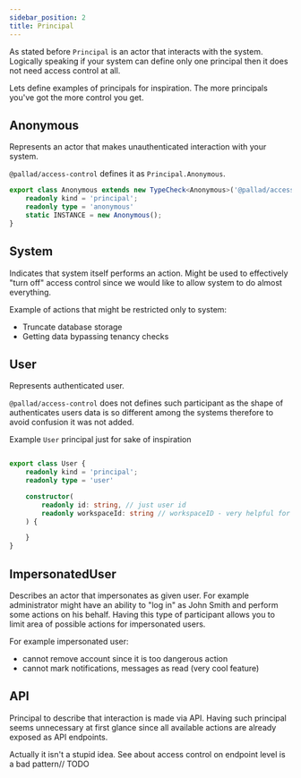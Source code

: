```yaml
---
sidebar_position: 2
title: Principal
---
```


As stated before `Principal` is an actor that interacts with the system.
Logically speaking if your system can define only one principal then it does not need access control at all.

Lets define examples of principals for inspiration. The more principals you've got the more control you get.

## Anonymous

Represents an actor that makes unauthenticated interaction with your system.

`@pallad/access-control` defines it as `Principal.Anonymous`.
```typescript
export class Anonymous extends new TypeCheck<Anonymous>('@pallad/access-control/Principal/Anonymous').clazz {
	readonly kind = 'principal';
	readonly type = 'anonymous'
	static INSTANCE = new Anonymous();
}
```

## System

Indicates that system itself performs an action. Might be used to effectively "turn off" access control since we would like to allow system to do almost everything.

Example of actions that might be restricted only to system:
* Truncate database storage
* Getting data bypassing tenancy checks

## User

Represents authenticated user.

`@pallad/access-control` does not defines such participant as the shape of authenticates users data is so different among the systems therefore to avoid confusion it was not added.

Example `User` principal just for sake of inspiration
```typescript

export class User {
	readonly kind = 'principal';
	readonly type = 'user'

	constructor(
        readonly id: string, // just user id
		readonly workspaceId: string // workspaceID - very helpful for tenancy checks
	) {

	}
}
```

## ImpersonatedUser

Describes an actor that impersonates as given user. For example administrator might have an ability to "log in" as John Smith and perform some actions on his behalf.
Having this type of participant allows you to limit area of possible actions for impersonated users.

For example impersonated user:
* cannot remove account since it is too dangerous action
* cannot mark notifications, messages as read (very cool feature)

## API

Principal to describe that interaction is made via API.
Having such principal seems unnecessary at first glance since all available actions are already exposed as API endpoints.

Actually it isn't a stupid idea. See about access control on endpoint level is a bad pattern// TODO
